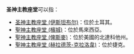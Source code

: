 '''圣神主教座堂'''可以指：
* [[圣神主教座堂_(伊斯坦布尔)|圣神主教座堂 (伊斯坦布尔)]]：位於土耳其。
* [[聖神主教座堂_(檳城)|聖神主教座堂 (檳城)]]：位於馬來西亞。
* [[聖神主教座堂_(俾斯麥)|聖神主教座堂 (俾斯麥)]]：位於美國的北達科他州。
* [[聖神主教座堂_(赫拉德茨-克拉洛韋)|聖神主教座堂 (赫拉德茨-克拉洛韋)]]：位於捷克。

{{消歧義|Cat=教堂消歧義}}